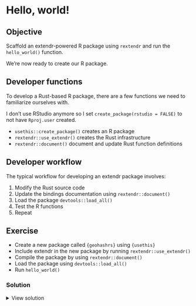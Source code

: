 # Hello, world!

::: callout-tip
## Objective

Scaffold an extendr-powered R package using `rextendr` and run the `hello_world()` function.
:::

We're now ready to create our R package.


## Developer functions

To develop a Rust-based R package, there are a few functions we need to familiarize ourselves with.

::: aside
I don't use RStudio anymore so I set `create_package(rstudio = FALSE)` to not have `Rproj.user` created.
:::

- `usethis::create_package()` creates an R package
- `rextendr::use_extendr()` creates the Rust infrastructure
- `rextendr::document()` document and update Rust function definitions


## Developer workflow

The typical workflow for developing an extendr package involves:

1. Modify the Rust source code
2. Update the bindings documentation using `rextendr::document()`
3. Load the package `devtools::load_all()`
4. Test the R functions
5. Repeat


## Exercise

- Create a new package called `{geohashrs}` using `{usethis}`
- Include extendr in the new package by running `rextendr::use_extendr()`
- Compile the package by using `rextendr::document()`
- Load the package using `devtools::load_all()`
- Run `hello_world()`

### Solution

<details>
    <summary>View solution</summary>

```r
usethis::create_package("geohashrs")
# in the newly created package
library(rextendr)

# add extendr scaffolding
use_extendr()

# compile and document the Rust functions
document()

# load the R package
devtools::load_all()

# run the hello_world()!
hello_world()
```


</details>
